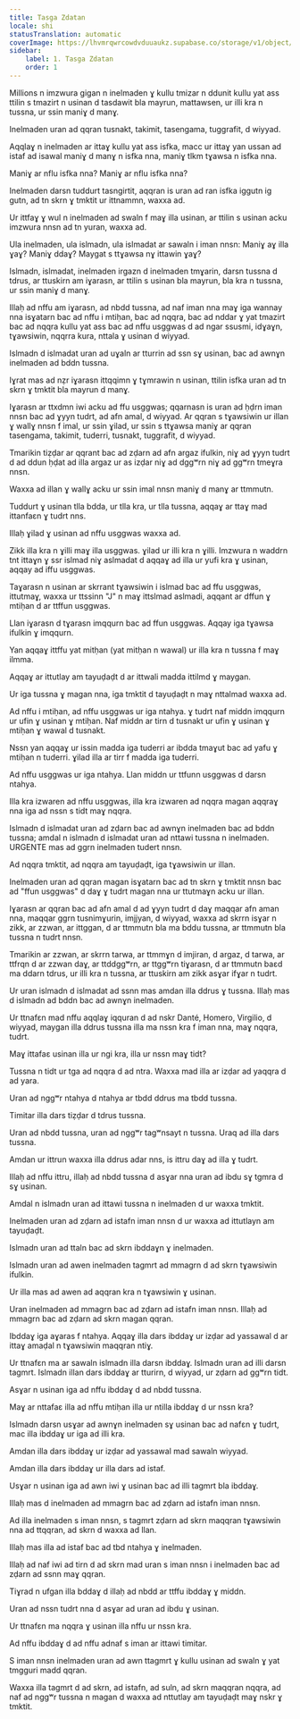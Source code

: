 ```yaml
---
title: Tasga Zdatan
locale: shi
statusTranslation: automatic
coverImage: https://lhvmrqwrcowdvduuaukz.supabase.co/storage/v1/object/public/strapi-uploads/small_cover-educacion-fundamental.webp-2d51a7828a2b1309555be27f7e2a61a0.webp
sidebar:
    label: 1. Tasga Zdatan
    order: 1
---
```

Millions n imzwura gigan n inelmaden ɣ kullu tmizar n ddunit kullu yat ass ttilin s tmazirt n usinan d tasdawit bla mayrun, mattawsen, ur illi kra n tussna, ur ssin maniɣ d manɣ.

Inelmaden uran ad qqran tusnakt, takimit, tasengama, tuggrafit, d wiyyad.

Aqqlaɣ n inelmaden ar ittaɣ kullu yat ass isfka, macc ur ittaɣ yan ussan ad istaf ad isawal maniɣ d manɣ n isfka nna, maniɣ tlkm tɣawsa n isfka nna.

Maniɣ ar nflu isfka nna? Maniɣ ar nflu isfka nna?

Inelmaden darsn tuddurt tasngirtit, aqqran is uran ad ran isfka iggutn ig gutn, ad tn skrn ɣ tmktit ur ittnammn, waxxa ad.

Ur ittfaɣ ɣ wul n inelmaden ad swaln f maɣ illa usinan, ar ttilin s usinan acku imzwura nnsn ad tn yuran, waxxa ad.

Ula inelmaden, ula islmadn, ula islmadat ar sawaln i iman nnsn: Maniɣ aɣ illa ɣaɣ? Maniɣ ddaɣ? Maygat s ttɣawsa nɣ ittawin ɣaɣ?

Islmadn, islmadat, inelmaden irgazn d inelmaden tmɣarin, darsn tussna d tdrus, ar ttuskirn am iɣarasn, ar ttilin s usinan bla mayrun, bla kra n tussna, ur ssin maniɣ d manɣ.

Illaḥ ad nffu am iɣarasn, ad nbdd tussna, ad naf iman nna maɣ iga wannay nna isɣatarn bac ad nffu i mtiḥan, bac ad nqqra, bac ad nddar ɣ yat tmazirt bac ad nqqra kullu yat ass bac ad nffu usggwas d ad ngar ssusmi, idɣaɣn, tɣawsiwin, nqqrra kura, nttala ɣ usinan d wiyyad.

Islmadn d islmadat uran ad uɣaln ar tturrin ad ssn sɣ usinan, bac ad awnɣn inelmaden ad bddn tussna.

Iɣrat mas ad nẓr iɣarasn ittqqimn ɣ tɣmrawin n usinan, ttilin isfka uran ad tn skrn ɣ tmktit bla mayrun d manɣ.

Iɣarasn ar ttxdmn iwi acku ad ffu usggwas; qqarnasn is uran ad ḥḍrn iman nnsn bac ad ɣyyn tudrt, ad afn amal, d wiyyad. Ar qqran s tɣawsiwin ur illan ɣ wallɣ nnsn f imal, ur ssin ɣilad, ur ssin s ttɣawsa maniɣ ar qqran tasengama, takimit, tuderri, tusnakt, tuggrafit, d wiyyad.

Tmarikin tiẓḍar ar qqrant bac ad zḍarn ad afn argaz ifulkin, niɣ ad ɣyyn tudrt d ad ddun ḥḍat ad illa argaz ur as izḍar niɣ ad dggʷrn niɣ ad ggʷrn tmeɣra nnsn.

Waxxa ad illan ɣ wallɣ acku ur ssin imal nnsn maniɣ d manɣ ar ttmmutn.

Tuddurt ɣ usinan tlla bdda, ur tlla kra, ur tlla tussna, aqqaɣ ar ttaɣ mad ittanfaɛn ɣ tudrt nns.

Illaḥ ɣilad ɣ usinan ad nffu usggwas waxxa ad.

Zikk illa kra n ɣilli maɣ illa usggwas. ɣilad ur illi kra n ɣilli. Imzwura n waddrn tnt ittaɣn ɣ ssr islmad niɣ aslmadat d aqqaɣ ad illa ur yufi kra ɣ usinan, aqqay ad iffu usggwas.

Taɣarasn n usinan ar skrrant tɣawsiwin i islmad bac ad ffu usggwas, ittutmaɣ, waxxa ur ttssinn "J" n maɣ ittslmad aslmadi, aqqant ar dffun ɣ mtiḥan d ar ttffun usggwas.

Llan iɣarasn d tɣarasn imqqurn bac ad ffun usggwas. Aqqay iga tɣawsa ifulkin ɣ imqqurn.

Yan aqqaɣ ittffu yat mitḥan (yat mitḥan n wawal) ur illa kra n tussna f maɣ ilmma.

Aqqaɣ ar ittutlay am tayuḍaḍt d ar ittwali madda ittilmd ɣ maygan.

Ur iga tussna ɣ magan nna, iga tmktit d tayuḍaḍt n maɣ nttalmad waxxa ad.

Ad nffu i mtiḥan, ad nffu usggwas ur iga ntahya. ɣ tudrt naf middn imqqurn ur ufin ɣ usinan ɣ mtiḥan. Naf middn ar tirn d tusnakt ur ufin ɣ usinan ɣ mtiḥan ɣ wawal d tusnakt.

Nssn yan aqqaɣ ur issin madda iga tuderri ar ibdda tmaɣut bac ad yafu ɣ mtiḥan n tuderri. ɣilad illa ar tirr f madda iga tuderri.

Ad nffu usggwas ur iga ntahya. Llan middn ur ttfunn usggwas d darsn ntahya.

Illa kra izwaren ad nffu usggwas, illa kra izwaren ad nqqra magan aqqraɣ nna iga ad nssn s tidt maɣ nqqra.

Islmadn d islmadat uran ad zḍarn bac ad awnɣn inelmaden bac ad bddn tussna; amdal n islmadn d islmadat uran ad nttawi tussna n inelmaden. URGENTE mas ad ggrn inelmaden tudert nnsn.

Ad nqqra tmktit, ad nqqra am tayuḍaḍt, iga tɣawsiwin ur illan.

Inelmaden uran ad qqran magan isɣatarn bac ad tn skrn ɣ tmktit nnsn bac ad "ffun usggwas" d daɣ ɣ tudrt magan nna ur ttutmaɣn acku ur illan.

Iɣarasn ar qqran bac ad afn amal d ad ɣyyn tudrt d daɣ maqqar afn aman nna, maqqar ggrn tusnimɣurin, imjjyan, d wiyyad, waxxa ad skrrn isɣar n zikk, ar zzwan, ar ittggan, d ar ttmmutn bla ma bddu tussna, ar ttmmutn bla tussna n tudrt nnsn.

Tmarikin ar zzwan, ar skrrn tarwa, ar ttmmɣn d imjiran, d argaz, d tarwa, ar ttfrqn d ar zzwan daɣ, ar ttddggʷrn, ar ttggʷrn tiɣarasn, d ar ttmmutn baɛd ma ddarn tdrus, ur illi kra n tussna, ar ttuskirn am zikk asɣar ifɣar n tudrt.

Ur uran islmadn d islmadat ad ssnn mas amdan illa ddrus ɣ tussna. Illaḥ mas d islmadn ad bddn bac ad awnɣn inelmaden.

Ur ttnafɛn mad nffu aqqlaɣ iqquran d ad nskr Danté, Homero, Virgilio, d wiyyad, maygan illa ddrus tussna illa ma nssn kra f iman nna, maɣ nqqra, tudrt.

Maɣ ittafaɛ usinan illa ur ngi kra, illa ur nssn maɣ tidt?

Tussna n tidt ur tga ad nqqra d ad ntra. Waxxa mad illa ar izḍar ad yaqqra d ad yara.

Uran ad nggʷr ntahya d ntahya ar tbdd ddrus ma tbdd tussna.

Timitar illa dars tiẓḍar d tdrus tussna.

Uran ad nbdd tussna, uran ad nggʷr tagʷnsayt n tussna. Uraq ad illa dars tussna.

Amdan ur ittrun waxxa illa ddrus adar nns, is ittru daɣ ad illa ɣ tudrt.

Illaḥ ad nffu ittru, illaḥ ad nbdd tussna d asɣar nna uran ad ibdu sɣ tgmra d sɣ usinan.

Amdal n islmadn uran ad ittawi tussna n inelmaden d ur waxxa tmktit.

Inelmaden uran ad zḍarn ad istafn iman nnsn d ur waxxa ad ittutlayn am tayuḍaḍt.

Islmadn uran ad ttaln bac ad skrn ibddaɣn ɣ inelmaden.

Islmadn uran ad awen inelmaden tagmrt ad mmagrn d ad skrn tɣawsiwin ifulkin.

Ur illa mas ad awen ad aqqran kra n tɣawsiwin ɣ usinan.

Uran inelmaden ad mmagrn bac ad zḍarn ad istafn iman nnsn. Illaḥ ad mmagrn bac ad zḍarn ad skrn magan qqran.

Ibddaɣ iga aɣaras f ntahya. Aqqaɣ illa dars ibddaɣ ur izḍar ad yassawal d ar ittaɣ amaḍal n tɣawsiwin maqqran ntiɣ.

Ur ttnafɛn ma ar sawaln islmadn illa darsn ibddaɣ. Islmadn uran ad illi darsn tagmrt. Islmadn illan dars ibddaɣ ar tturirn, d wiyyad, ur zḍarn ad ggʷrn tidt.

Asɣar n usinan iga ad nffu ibddaɣ d ad nbdd tussna.

Maɣ ar nttafaɛ illa ad nffu mtiḥan illa ur ntilla ibddaɣ d ur nssn kra?

Islmadn darsn usɣar ad awnɣn inelmaden sɣ usinan bac ad nafɛn ɣ tudrt, mac illa ibddaɣ ur iga ad illi kra.

Amdan illa dars ibddaɣ ur izḍar ad yassawal mad sawaln wiyyad.

Amdan illa dars ibddaɣ ur illa dars ad istaf.

Usɣar n usinan iga ad awn iwi ɣ usinan bac ad illi tagmrt bla ibddaɣ.

Illaḥ mas d inelmaden ad mmagrn bac ad zḍarn ad istafn iman nnsn.

Ad illa inelmaden s iman nnsn, s tagmrt zḍarn ad skrn maqqran tɣawsiwin nna ad ttqqran, ad skrn d waxxa ad llan.

Illaḥ mas illa ad istaf bac ad tbd ntahya ɣ inelmaden.

Illaḥ ad naf iwi ad tirn d ad skrn mad uran s iman nnsn i inelmaden bac ad zḍarn ad ssnn maɣ qqran.

Tiɣrad n ufgan illa bddaɣ d illaḥ ad nbdd ar ttffu ibddaɣ ɣ middn.

Uran ad nssn tudrt nna d asɣar ad uran ad ibdu ɣ usinan.

Ur ttnafɛn ma nqqra ɣ usinan illa nffu ur nssn kra.

Ad nffu ibddaɣ d ad nffu adnaf s iman ar ittawi timitar.

S iman nnsn inelmaden uran ad awn ttagmrt ɣ kullu usinan ad swaln ɣ yat tmgguri madd qqran.

Waxxa illa tagmrt d ad skrn, ad istafn, ad suln, ad skrn maqqran nqqra, ad naf ad nggʷr tussna n magan d waxxa ad nttutlay am tayuḍaḍt maɣ nskr ɣ tmktit.

